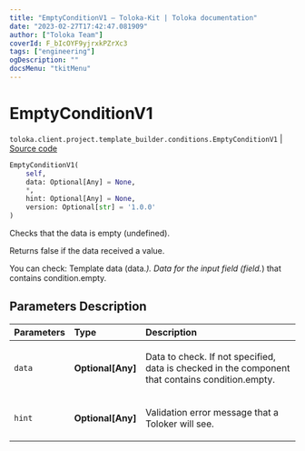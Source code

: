 ```yaml
---
title: "EmptyConditionV1 — Toloka-Kit | Toloka documentation"
date: "2023-02-27T17:42:47.081909"
author: ["Toloka Team"]
coverId: F_bIcOYF9yjrxkPZrXc3
tags: ["engineering"]
ogDescription: ""
docsMenu: "tkitMenu"
---
```


# EmptyConditionV1
`toloka.client.project.template_builder.conditions.EmptyConditionV1` | [Source code](https://github.com/Toloka/toloka-kit/blob/v1.1.4/src/client/project/template_builder/conditions.py#L122)

```python
EmptyConditionV1(
    self,
    data: Optional[Any] = None,
    *,
    hint: Optional[Any] = None,
    version: Optional[str] = '1.0.0'
)
```

Checks that the data is empty (undefined).

Returns false if the data received a value.

You can check:
    Template data (data.*).
    Data for the input field (field.*) that contains condition.empty.

## Parameters Description

| Parameters | Type | Description |
| :----------| :----| :-----------|
`data`|**Optional\[Any\]**|<p>Data to check. If not specified, data is checked in the component that contains condition.empty.</p>
`hint`|**Optional\[Any\]**|<p>Validation error message that a Toloker will see.</p>